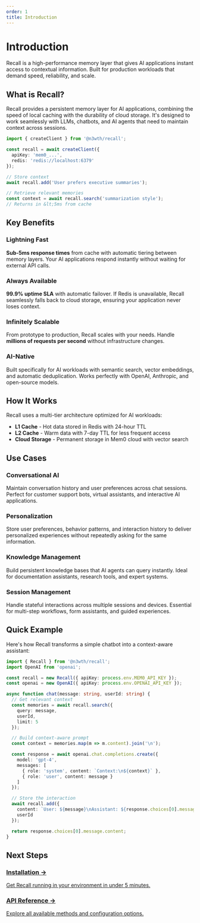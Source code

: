 ```yaml
---
order: 1
title: Introduction
---
```


# Introduction

Recall is a high-performance memory layer that gives AI applications instant access to contextual information. Built for production workloads that demand speed, reliability, and scale.

## What is Recall?

Recall provides a persistent memory layer for AI applications, combining the speed of local caching with the durability of cloud storage. It's designed to work seamlessly with LLMs, chatbots, and AI agents that need to maintain context across sessions.

```typescript
import { createClient } from '@n3wth/recall';

const recall = await createClient({
  apiKey: 'mem0_...',
  redis: 'redis://localhost:6379'
});

// Store context
await recall.add('User prefers executive summaries');

// Retrieve relevant memories
const context = await recall.search('summarization style');
// Returns in &lt;5ms from cache
```

## Key Benefits

### Lightning Fast
**Sub-5ms response times** from cache with automatic tiering between memory layers. Your AI applications respond instantly without waiting for external API calls.

### Always Available
**99.9% uptime SLA** with automatic failover. If Redis is unavailable, Recall seamlessly falls back to cloud storage, ensuring your application never loses context.

### Infinitely Scalable
From prototype to production, Recall scales with your needs. Handle **millions of requests per second** without infrastructure changes.

### AI-Native
Built specifically for AI workloads with semantic search, vector embeddings, and automatic deduplication. Works perfectly with OpenAI, Anthropic, and open-source models.

## How It Works

Recall uses a multi-tier architecture optimized for AI workloads:

- **L1 Cache** - Hot data stored in Redis with 24-hour TTL
- **L2 Cache** - Warm data with 7-day TTL for less frequent access
- **Cloud Storage** - Permanent storage in Mem0 cloud with vector search

<ArchitectureDiagram />

## Use Cases

### Conversational AI
Maintain conversation history and user preferences across chat sessions. Perfect for customer support bots, virtual assistants, and interactive AI applications.

### Personalization
Store user preferences, behavior patterns, and interaction history to deliver personalized experiences without repeatedly asking for the same information.

### Knowledge Management
Build persistent knowledge bases that AI agents can query instantly. Ideal for documentation assistants, research tools, and expert systems.

### Session Management
Handle stateful interactions across multiple sessions and devices. Essential for multi-step workflows, form assistants, and guided experiences.

## Quick Example

Here's how Recall transforms a simple chatbot into a context-aware assistant:

```typescript
import { Recall } from '@n3wth/recall';
import OpenAI from 'openai';

const recall = new Recall({ apiKey: process.env.MEM0_API_KEY });
const openai = new OpenAI({ apiKey: process.env.OPENAI_API_KEY });

async function chat(message: string, userId: string) {
  // Get relevant context
  const memories = await recall.search({
    query: message,
    userId,
    limit: 5
  });

  // Build context-aware prompt
  const context = memories.map(m => m.content).join('\n');

  const response = await openai.chat.completions.create({
    model: 'gpt-4',
    messages: [
      { role: 'system', content: `Context:\n${context}` },
      { role: 'user', content: message }
    ]
  });

  // Store the interaction
  await recall.add({
    content: `User: ${message}\nAssistant: ${response.choices[0].message.content}`,
    userId
  });

  return response.choices[0].message.content;
}
```

## Next Steps

<div className="grid grid-cols-1 md:grid-cols-2 gap-4 mt-8">
  <a href="/docs/installation" className="block p-6 rounded-lg border border-white/10 hover:border-white/20 transition-colors">
    <h3 className="text-lg font-medium text-white mb-2">Installation →</h3>
    <p className="text-gray-400 text-sm">Get Recall running in your environment in under 5 minutes.</p>
  </a>

  <a href="/docs/api-reference" className="block p-6 rounded-lg border border-white/10 hover:border-white/20 transition-colors">
    <h3 className="text-lg font-medium text-white mb-2">API Reference →</h3>
    <p className="text-gray-400 text-sm">Explore all available methods and configuration options.</p>
  </a>
</div>
